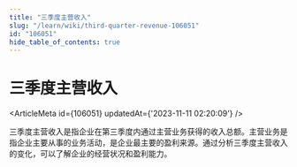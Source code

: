 ```yaml
---
title: "三季度主营收入"
slug: "/learn/wiki/third-quarter-revenue-106051"
id: "106051"
hide_table_of_contents: true
---
```



# 三季度主营收入

<ArticleMeta id={106051} updatedAt={'2023-11-11 02:20:09'} />
<div className='border-solid border-b border-t-0 my-4 border-[var(--ifm-color-gray-300)]' />

三季度主营收入是指企业在第三季度内通过主营业务获得的收入总额。主营业务是指企业主要从事的业务活动，是企业最主要的盈利来源。通过分析三季度主营收入的变化，可以了解企业的经营状况和盈利能力。
